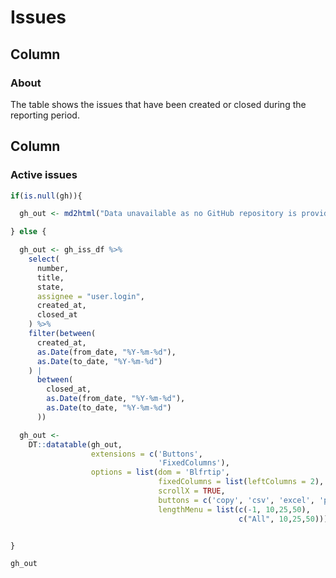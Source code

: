 Issues
=======================================================================

Column {data-width=200}
-----------------------------------------------------------------------

### About

The table shows the issues that have been created or closed during the reporting
period.


Column {data-width=800}
-----------------------------------------------------------------------

### Active issues

```{r}
if(is.null(gh)){

  gh_out <- md2html("Data unavailable as no GitHub repository is provided/available.")

} else {

  gh_out <- gh_iss_df %>%
    select(
      number,
      title,
      state,
      assignee = "user.login",
      created_at,
      closed_at
    ) %>%
    filter(between(
      created_at,
      as.Date(from_date, "%Y-%m-%d"),
      as.Date(to_date, "%Y-%m-%d")
    ) |
      between(
        closed_at,
        as.Date(from_date, "%Y-%m-%d"),
        as.Date(to_date, "%Y-%m-%d")
      ))

  gh_out <-
    DT::datatable(gh_out,
                  extensions = c('Buttons',
                                 'FixedColumns'),
                  options = list(dom = 'Blfrtip',
                                 fixedColumns = list(leftColumns = 2),
                                 scrollX = TRUE,
                                 buttons = c('copy', 'csv', 'excel', 'pdf', 'print'),
                                 lengthMenu = list(c(-1, 10,25,50),
                                                   c("All", 10,25,50))))


}

gh_out

```

